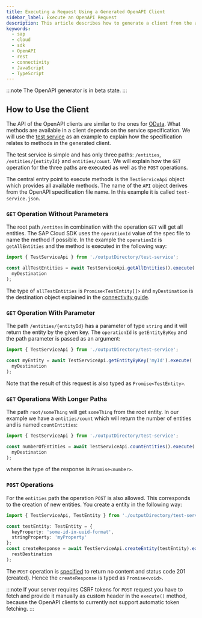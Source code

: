 ```yaml
---
title: Executing a Request Using a Generated OpenAPI Client
sidebar_label: Execute an OpenAPI Request
description: This article describes how to generate a client from the a service definition and how to use the client.
keywords:
  - sap
  - cloud
  - sdk
  - OpenAPI
  - rest
  - connectivity
  - JavaScript
  - TypeScript
---
```



:::note
The OpenAPI generator is in beta state.
:::

## How to Use the Client

The API of the OpenAPI clients are similar to the ones for [OData](../odata/execute-odata-request).
What methods are available in a client depends on the service specification.
We will use the [test service](https://github.com/SAP/cloud-sdk-js/blob/main/test-resources/rest-service-specs/test-service.json) as an example to explain how the specification relates to methods in the generated client.

The test service is simple and has only three paths: `/entities`, `/entities/{entityId}` and `entities/count`.
We will explain how the `GET` operation for the three paths are executed as well as the `POST` operations.

The central entry point to execute methods is the `TestServiceApi` object which provides all available methods.
The name of the `API` object derives from the OpenAPI specification file name.
In this example it is called `test-service.json`.

### `GET` Operation Without Parameters

The root path `/entites` in combination with the operation `GET` will get all entities.
The SAP Cloud SDK uses the `operationId` value of the spec file to name the method if possible.
In the example the `operationId` is `getAllEntities` and the method is executed in the following way:

```ts
import { TestServiceApi } from './outputDirectory/test-service';

const allTestEntities = await TestServiceApi.getAllEntities().execute(
  myDestination
);
```

The type of `allTestEntities` is `Promise<TestEntity[]>` and `myDestination` is the destination object explained in the [connectivity guide](../connectivity/destination).

### `GET` Operation With Parameter

The path `/entities/{entityId}` has a parameter of type `string` and it will return the entity by the given key.
The `operationId` is `getEntityByKey` and the path parameter is passed as an argument:

```ts
import { TestServiceApi } from './outputDirectory/test-service';

const myEntity = await TestServiceApi.getEntityByKey('myId').execute(
  myDestination
);
```

Note that the result of this request is also typed as `Promise<TestEntity>`.

### `GET` Operations With Longer Paths

The path `root/someThing` will get `someThing` from the root entity.
In our example we have a `entities/count` which will return the number of entities and is named `countEntities`:

```ts
import { TestServiceApi } from './outputDirectory/test-service';

const numberOfEntities = await TestServiceApi.countEntities().execute(
  myDestination
);
```

where the type of the response is `Promise<number>`.

### `POST` Operations

For the `entities` path the operation `POST` is also allowed.
This corresponds to the creation of new entities.
You create a entity in the following way:

```ts
import { TestServiceApi, TestEntity } from './outputDirectory/test-service';

const testEntity: TestEntity = {
  keyProperty: 'some-id-in-uuid-format',
  stringProperty: 'myProperty'
};
const createResponse = await TestServiceApi.createEntity(testEntity).execute(
  restDestination
);
```

The `POST` operation is [specified](https://github.com/SAP/cloud-sdk-js/blob/main/test-resources/rest-service-specs/test-service.json) to return no content and status code 201 (created).
Hence the `createResponse` is typed as `Promise<void>`.

:::note
If your server requires CSRF tokens for `POST` request you have to fetch and provide it manually as custom header in the `execute()` method, because the OpenAPI clients to currently not support automatic token fetching.
:::
